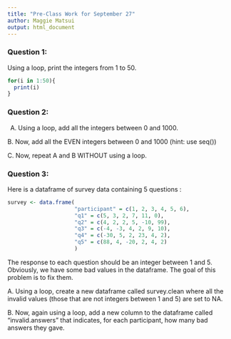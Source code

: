 ```yaml
---
title: "Pre-Class Work for September 27"
author: Maggie Matsui
output: html_document
---
```





### Question 1:

Using a loop, print the integers from 1 to 50. 

```r
for(i in 1:50){
  print(i)
}
```

### Question 2:

A.  Using a loop, add all the integers between 0 and 1000.

B. Now, add all the EVEN integers between 0 and 1000 (hint: use seq())

C. Now, repeat A and B WITHOUT using a loop.

### Question 3:

Here is a dataframe of survey data containing 5 questions :

```r
survey <- data.frame(
                     "participant" = c(1, 2, 3, 4, 5, 6),
                     "q1" = c(5, 3, 2, 7, 11, 0),
                     "q2" = c(4, 2, 2, 5, -10, 99),
                     "q3" = c(-4, -3, 4, 2, 9, 10),
                     "q4" = c(-30, 5, 2, 23, 4, 2),
                     "q5" = c(88, 4, -20, 2, 4, 2)
                     )
```
The response to each question should be an integer between 1 and 5. Obviously, we have some bad values in the dataframe. The goal of this problem is to fix them.

A. Using a loop, create a new dataframe called survey.clean where all the invalid values (those that are not integers between 1 and 5) are set to NA.

B. Now, again using a loop, add a new column to the dataframe called “invalid.answers” that indicates, for each participant, how many bad answers they gave.